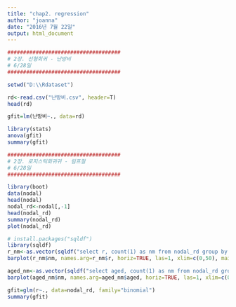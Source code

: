 ---
title: "chap2. regression"
author: "joanna"
date: "2016년 7월 22일"
output: html_document
---

```{r}

####################################
# 2장. 선형회귀 - 난방비
# 6/28일
####################################

setwd("D:\\Rdataset")

rd<-read.csv("난방비.csv", header=T)
head(rd)

gfit=lm(난방비~., data=rd)

library(stats)
anova(gfit)
summary(gfit)

```

```{r}

####################################
# 2장. 로지스틱회귀귀 - 림프절
# 6/28일
####################################

library(boot)
data(nodal)
head(nodal)
nodal_rd<-nodal[,-1]
head(nodal_rd)
summary(nodal_rd)
plot(nodal_rd)

# install.packages("sqldf")
library(sqldf)
r_nm<-as.vector(sqldf("select r, count(1) as nm from nodal_rd group by 1"))
barplot(r_nm$nm, names.arg=r_nm$r, horiz=TRUE, las=1, xlim=c(0,50), main="nodal's R variable frequency")

aged_nm<-as.vector(sqldf("select aged, count(1) as nm from nodal_rd group by 1"))
barplot(aged_nm$nm, names.arg=aged_nm$aged, horiz=TRUE, las=1, xlim=c(0,50), main="nodal's aged variable frequency")

gfit=glm(r~., data=nodal_rd, family="binomial")
summary(gfit)
```
